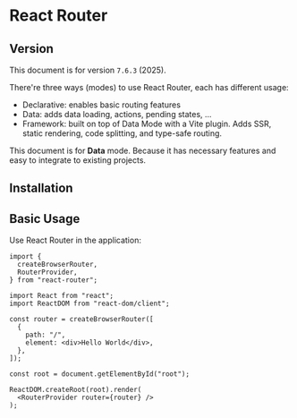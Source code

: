 
# React Router

## Version

This document is for version `7.6.3` (2025).

There're three ways (modes) to use React Router, each has different usage:
- Declarative: enables basic routing features
- Data: adds data loading, actions, pending states, ...
- Framework: built on top of Data Mode with a Vite plugin. Adds SSR, static rendering, code splitting, and type-safe routing.

This document is for **Data** mode. Because it has necessary features and easy to integrate to existing projects.


## Installation

<PackageManagerTabs command="install react-router" />


## Basic Usage

Use React Router in the application:

```tsx showLineNumbers {1-4,9-14,19} title="index.tsx"
import {
  createBrowserRouter,
  RouterProvider,
} from "react-router";

import React from "react";
import ReactDOM from "react-dom/client";

const router = createBrowserRouter([
  {
    path: "/",
    element: <div>Hello World</div>,
  },
]);

const root = document.getElementById("root");

ReactDOM.createRoot(root).render(
  <RouterProvider router={router} />
);
```
